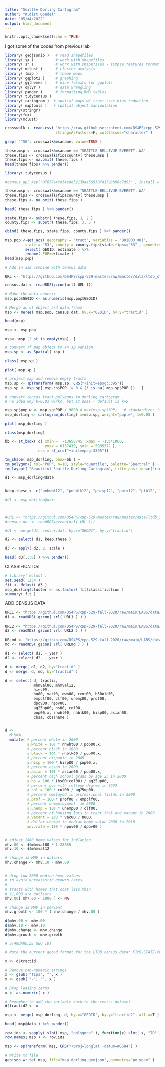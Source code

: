 ---
title: "Seattle Dorling Cartogram"
author: "Kidist Gondel"
date: "05/04/2022"
output: html_document
---

```{r setup, include=FALSE}
knitr::opts_chunk$set(echo = TRUE)
```

 I got some of the codes from previous lab 

```{r}
library( geojsonio )   # read shapefiles
library( sp )          # work with shapefiles
library( sf )          # work with shapefiles - simple features format
library( mclust )      # cluster analysis 
library( tmap )        # theme maps
library( ggplot2 )     # graphing 
library( ggthemes )    # nice formats for ggplots
library( dplyr )       # data wrangling 
library( pander )      # formatting RMD tables
library( tidycensus )
library( cartogram )  # spatial maps w/ tract size bias reduction
library( maptools )   # spatial object manipulation 
library(stringr)
library(fun)
library(mclust)
```




```{r, include=FALSE}
crosswalk <- read.csv( "https://raw.githubusercontent.com/DS4PS/cpp-529-master/master/data/cbsatocountycrosswalk.csv",
                       stringsAsFactors=F, colClasses="character" )
```



```{r}

grep( "^SE", crosswalk$msaname, value=TRUE ) 

```

```{r}
these.msp <- crosswalk$msaname == "SEATTLE-BELLEVUE-EVERETT, WA"
these.fips <- crosswalk$fipscounty[ these.msp ]
these.fips <- na.omit( these.fips )
head(these.fips) %>% pander()
```




```{r}
library( tidycensus )

#census_api_key("07637a4c834edd32138aa569307d131bb08c7d53" , install = TRUE)
```



```{r}
these.msp <- crosswalk$msaname == "SEATTLE-BELLEVUE-EVERETT, WA"
these.fips <- crosswalk$fipscounty[ these.msp ]
these.fips <- na.omit( these.fips )

head( these.fips ) %>% pander()

```


```{r}

state.fips <- substr( these.fips, 1, 2 )
county.fips <- substr( these.fips, 3, 5 )

cbind( these.fips, state.fips, county.fips ) %>% pander()
```





```{r}
msp.pop <-get_acs( geography = "tract", variables = "B01003_001",
         state = "53", county = county.fips[state.fips=="53"], geometry = TRUE ) %>% 
         select( GEOID, estimate ) %>%
         rename( POP=estimate )
head(msp.pop)
```






```{r}


# Add in and combine with census data

URL <- "https://github.com/DS4PS/cpp-529-master/raw/master/data/ltdb_std_2010_sample.rds"

census.dat <- readRDS(gzcon(url( URL )))

# Make the data numeric
msp.pop$GEOID <- as.numeric(msp.pop$GEOID)

# Merge an sf object and data.frame
msp <- merge( msp.pop, census.dat, by.x="GEOID", by.y="tractid" )

head(msp)

```






```{r}

msp <- msp.pop

msp<- msp [! st_is_empty(msp), ]

# convert sf map object to an sp version
msp.sp <- as_Spatial( msp )

class( msp.sp )
```


```{r}

plot( msp.sp )
```



```{r}

# project map and remove empty tracts
msp.sp <- spTransform( msp.sp, CRS("+init=epsg:3395"))
msp.sp <- msp.sp[ msp.sp$POP != 0 & (! is.na( msp.sp$POP )) , ]

# convert census tract polygons to dorling cartogram
# no idea why k=0.03 works, but it does - default is k=5

msp.sp$pop.w <- msp.sp$POP / 9000 # max(msp.sp$POP)   # standardizes it to max of 1.5
msp_dorling <- cartogram_dorling( x=msp.sp, weight="pop.w", k=0.05 )

plot( msp_dorling )

```


```{r}
class(msp_dorling)
```


```{r}
bb <- st_bbox( c( xmin =  -13656745, xmax = -13541060, 
                  ymax = 6137419, ymin = 5935377 ), 
               crs = st_crs("+init=epsg:3395"))

tm_shape( msp_dorling, bbox=bb ) + 
tm_polygons( col="POP", n=10, style="quantile", palette="Spectral" ) +
tm_layout( "Beautiful Seattle Dorling Cartogram", title.position=c("right","top") )
```




```{r}


d1 <- msp_dorling@data


keep.these <- c("pnhwht12", "pnhblk12", "phisp12", "pntv12", "pfb12", "polang12", "phs12", "pcol12", "punemp12", "pflabf12", "pprof12", "pmanuf12", "pvet12", "psemp12", "hinc12", "incpc12", "ppov12", "pown12", "pvac12", "pmulti12", "mrent12", "mhmval12", "p30old12", "p10yrs12", "p18und12", "p60up12", "p75up12", "pmar12", "pwds12", "pfhh12")

#d1 <- msp_dorling@data



#URL <- "https://github.com/DS4PS/cpp-529-master/raw/master/data/ltdb_std_2010_sample.rds"
#census.dat <- readRDS(gzcon(url( URL )))

#d1 <- merge(d1, census.dat, by.x="GEODI", by.y="tractid")

d2 <- select( d1, keep.these )

d3 <- apply( d2, 2, scale )

head( d3[,1:6] ) %>% pander()


```




 CLASSIFICATIOn


 
```{r}

# library( mclust )
set.seed( 1234 )
fit <- Mclust( d3 )
msp_dorling$cluster <- as.factor( fit$classification )
summary( fit )
```

ADD CENSUS DATA




```{r}
URL1 <- "https://github.com/DS4PS/cpp-529-fall-2020/raw/main/LABS/data/rodeo/LTDB-2000.rds"
d1 <- readRDS( gzcon( url( URL1 ) ) )
 
URL2 <- "https://github.com/DS4PS/cpp-529-fall-2020/raw/main/LABS/data/rodeo/LTDB-2010.rds"
d2 <- readRDS( gzcon( url( URL2 ) ) )
 
URLmd <- "https://github.com/DS4PS/cpp-529-fall-2020/raw/main/LABS/data/rodeo/LTDB-META-DATA.rds"
md <- readRDS( gzcon( url( URLmd ) ) )

d1 <- select( d1, - year )
d2 <- select( d2, - year )
 
d <- merge( d1, d2, by="tractid" )
d <- merge( d, md, by="tractid" )
```




```{r}


d <- select( d, tractid, 
             mhmval00, mhmval12, 
             hinc00, 
             hu00, vac00, own00, rent00, h30old00,
             empclf00, clf00, unemp00, prof00,  
             dpov00, npov00,
             ag25up00, hs00, col00, 
             pop00.x, nhwht00, nhblk00, hisp00, asian00,
             cbsa, cbsaname )

 
d <- 
  d %>%
  mutate( # percent white in 2000
          p.white = 100 * nhwht00 / pop00.x,
          # percent black in 2000
          p.black = 100 * nhblk00 / pop00.x,
          # percent hispanic in 2000
          p.hisp = 100 * hisp00 / pop00.x, 
          # percent asian in 2000
          p.asian = 100 * asian00 / pop00.x,
          # percent high school grads by age 25 in 2000 
          p.hs = 100 * (hs00+col00) / ag25up00,
          # percent pop with college degree in 2000
          p.col = 100 * col00 / ag25up00,
          # percent employed in professional fields in 2000
          p.prof = 100 * prof00 / empclf00,
          # percent unemployment  in 2000
          p.unemp = 100 * unemp00 / clf00,
          # percent of housing lots in tract that are vacant in 2000
          p.vacant = 100 * vac00 / hu00,
          # dollar change in median home value 2000 to 2010 
          pov.rate = 100 * npov00 / dpov00 )


# adjust 2000 home values for inflation 
mhv.00 <- d$mhmval00 * 1.28855  
mhv.10 <- d$mhmval12

# change in MHV in dollars
mhv.change <- mhv.10 - mhv.00


# drop low 2000 median home values
# to avoid unrealistic growth rates.
#
# tracts with homes that cost less than
# $1,000 are outliers
mhv.00[ mhv.00 < 1000 ] <- NA

# change in MHV in percent
mhv.growth <- 100 * ( mhv.change / mhv.00 )

d$mhv.00 <- mhv.00
d$mhv.10 <- mhv.10
d$mhv.change <- mhv.change
d$mhv.growth <- mhv.growth 

```




```{r}


# STANDARDIZE GEO IDs

# Note the current geoid format for the LTDB census data: FIPS-STATE-COUNTY-TRACT:  fips-01-001-020100  

x <- d$tractid 

# Remove non-numeric strings 
x <- gsub( "fips", "", x )
x <- gsub( "-", "", x )

# Drop leading zeros 
x <- as.numeric( x )

# Remember to add the variable back to the census dataset
d$tractid2 <- x 

msp <- merge( msp_dorling, d, by.x="GEOID", by.y="tractid2", all.x=T )

head( msp@data ) %>% pander()

```




```{r}


row.ids <- sapply( slot( msp, "polygons" ), function(x) slot( x, "ID" ) )
row.names( msp ) <- row.ids

msp <- spTransform( msp, CRS("+proj=longlat +datum=WGS84") )

# Write to file 
geojson_write( msp, file="msp_dorling.geojson", geometry="polygon" )

```















